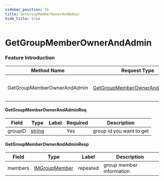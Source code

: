 ```yaml
---
sidebar_position: 16
title: GetGroupMemberOwnerAndAdmin
hide_title: true
---
```


# GetGroupMemberOwnerAndAdmin

### Feature Introduction



| Method Name | Request Type | Response Type | Description |
| ----------- | ------------ | ------------- | ------------- |
| GetGroupMemberOwnerAndAdmin | [GetGroupMemberOwnerAndAdminReq](docs/group/index.mdx#GetGroupMemberOwnerAndAdminReq) | [GetGroupMemberOwnerAndAdminResp](docs/group/index.mdx#GetGroupMemberOwnerAndAdminResp) | get group member owner and admin |
 

#### GetGroupMemberOwnerAndAdminReq
| Field | Type | Label | Required | Description |
| ----- | ---- | ----- | -------- | ----------- |
| groupID | [string](docs/scalar/scalar.mdx) |  | Yes | group id you want to get |
 

#### GetGroupMemberOwnerAndAdminResp
| Field | Type | Label | Description |
| ----- | ---- | ----- | ----------- |
| members | [IMGroupMember](docs/shared/index.mdx#IMGroupMember) | repeated | group member information |


